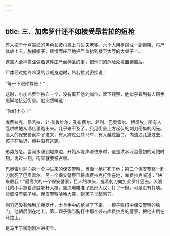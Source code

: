 ```yaml
---
---
---
```

title: 三、加弗罗什还不如接受昂若拉的短枪
---




有人把于什卢寡妇的黑色长披巾盖上马伯夫老爹。六个人用枪搭成一副担架，将尸体放上去，脱掉帽子，缓慢而庄严地把尸体抬到楼下大厅的大桌子上。

这些人全神贯注做着这件庄严而神圣的事，把他们的危险处境置诸脑后。

尸体经过始终冷漠的沙威身边时，昂若拉对密探说：

“等一下跟你算账！”

这时，小加弗罗什独自一个，没有离开他的岗位，留下观察，他似乎看到有人蹑手蹑脚地接近街垒。他突然叫道：

“你们小心！”

库费拉克、昂若拉、让·普鲁维尔、孔布费尔、若利、巴奥雷尔、博须埃，所有人乱哄哄地从酒店里跑出来。几乎来不及了。只见街垒上方起伏的刺刀密集的闪光。高大的保安警察冲了进来，有人跨过公共马车，有人越过豁口，向流浪儿逼过去，孩子在后退，但并没有逃跑。

形势危急。当河水涨到堤岸边，开始从堤岸渗进来时，这是洪水泛滥最初的可怕时刻。再过一刻，街垒就要被占领。

巴奥雷尔迎向第一个冲进来的保安警察，当面一枪打死了他；第二个保安警察一刺刀刺死了巴奥雷尔。另一个保安警察已将库费拉克打倒在地，库费拉克喊道：“快来救我！”最高大的一个保安警察，巨人的块头，挺着刺刀向加弗罗什逼去。流浪儿的小手握着沙威那杆大枪，坚决地瞄准了彪形大汉，打了一枪。可是没有打响。沙威没有装子弹。保安警察哈哈大笑，朝孩子举起刺刀。

刺刀还没有触到加弗罗什，士兵手中的枪掉了下来，一颗子弹打中保安警察的脑门，他朝后倒在地上。第二颗子弹当胸打中那个袭击库费拉克的警察，把他击倒在马路上。

是马里于斯刚刚冲进街垒。